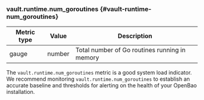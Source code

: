 ### vault.runtime.num_goroutines {#vault-runtime-num_goroutines}

Metric type | Value   | Description
----------- | ------- | -----------
gauge       | number  | Total number of Go routines running in memory

The `vault.runtime.num_goroutines` metric is a good system load indicator. We
recommend monitoring `vault.runtime.num_goroutines` to establish an accurate
baseline and thresholds for alerting on the health of your OpenBao installation.
